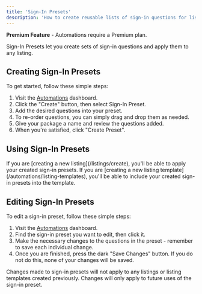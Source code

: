 ```yaml
---
title: 'Sign-In Presets'
description: 'How to create reusable lists of sign-in questions for listings.'
---
```


<Tip>**Premium Feature** - Automations require a Premium plan.</Tip>

Sign-In Presets let you create sets of sign-in questions and apply them to any listing.

## Creating Sign-In Presets

To get started, follow these simple steps:
1. Visit the [Automations](https://listingopen.com/automations) dashboard.
2. Click the "Create" button, then select Sign-In Preset.
3. Add the desired questions into your preset.
4. To re-order questions, you can simply drag and drop them as needed.
5. Give your package a name and review the questions added.
6. When you're satisfied, click "Create Preset".

## Using Sign-In Presets

<AccordionGroup>
  <Accordion icon="house" title="Creating a new listing">
    If you are [creating a new listing](/listings/create), you'll be able to apply your created sign-in presets.
  </Accordion>
  <Accordion icon="house-circle-check" title="Creating a new listing template">
    If you are [creating a new listing template](/automations/listing-templates), you'll be able to include your created sign-in presets into the template.
  </Accordion>
</AccordionGroup>

## Editing Sign-In Presets

To edit a sign-in preset, follow these simple steps:
1. Visit the [Automations](https://listingopen.com/automations) dashboard.
2. Find the sign-in preset you want to edit, then click it.
3. Make the necessary changes to the questions in the preset - remember to save each individual change.
4. Once you are finished, press the dark "Save Changes" button. If you do not do this, none of your changes will be saved.

<Warning>Changes made to sign-in presets will not apply to any listings or listing templates created previously. Changes will only apply to future uses of the sign-in preset.</Warning>
